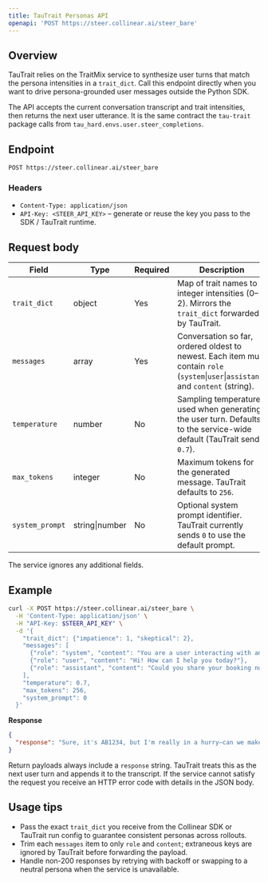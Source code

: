 ```yaml
---
title: TauTrait Personas API
openapi: 'POST https://steer.collinear.ai/steer_bare'
---
```


## Overview

TauTrait relies on the TraitMix service to synthesize user turns that match the persona intensities in a `trait_dict`. Call this endpoint directly when you want to drive persona-grounded user messages outside the Python SDK.

The API accepts the current conversation transcript and trait intensities, then returns the next user utterance. It is the same contract the `tau-trait` package calls from `tau_hard.envs.user.steer_completions`.

## Endpoint

```
POST https://steer.collinear.ai/steer_bare
```

### Headers

- `Content-Type: application/json`
- `API-Key: <STEER_API_KEY>` – generate or reuse the key you pass to the SDK / TauTrait runtime.

## Request body

| Field | Type | Required | Description |
| ----- | ---- | -------- | ----------- |
| `trait_dict` | object | Yes | Map of trait names to integer intensities (0–2). Mirrors the `trait_dict` forwarded by TauTrait. |
| `messages` | array | Yes | Conversation so far, ordered oldest to newest. Each item must contain `role` (`system`\|`user`\|`assistant`) and `content` (string). |
| `temperature` | number | No | Sampling temperature used when generating the user turn. Defaults to the service-wide default (TauTrait sends `0.7`). |
| `max_tokens` | integer | No | Maximum tokens for the generated message. TauTrait defaults to `256`. |
| `system_prompt` | string\|number | No | Optional system prompt identifier. TauTrait currently sends `0` to use the default prompt. |

The service ignores any additional fields.

## Example

```bash
curl -X POST https://steer.collinear.ai/steer_bare \
  -H 'Content-Type: application/json' \
  -H "API-Key: $STEER_API_KEY" \
  -d '{
    "trait_dict": {"impatience": 1, "skeptical": 2},
    "messages": [
      {"role": "system", "content": "You are a user interacting with an agent."},
      {"role": "user", "content": "Hi! How can I help you today?"},
      {"role": "assistant", "content": "Could you share your booking number?"}
    ],
    "temperature": 0.7,
    "max_tokens": 256,
    "system_prompt": 0
  }'
```

**Response**

```json
{
  "response": "Sure, it's AB1234, but I'm really in a hurry—can we make this quick?"
}
```

Return payloads always include a `response` string. TauTrait treats this as the next user turn and appends it to the transcript. If the service cannot satisfy the request you receive an HTTP error code with details in the JSON body.

## Usage tips

- Pass the exact `trait_dict` you receive from the Collinear SDK or TauTrait run config to guarantee consistent personas across rollouts.
- Trim each `messages` item to only `role` and `content`; extraneous keys are ignored by TauTrait before forwarding the payload.
- Handle non-200 responses by retrying with backoff or swapping to a neutral persona when the service is unavailable.
